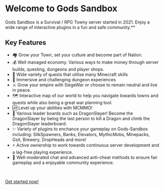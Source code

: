 # Welcome to Gods Sandbox

Gods Sandbox is a Survival / RPG Towny server started in 2021. Enjoy a wide range of interactive plugins in a fun and safe community.**

## Key Features

- 🏘️ Grow your Town, set your culture and become part of Nation.
- 💰 Well managed economy. Various ways to make money through server builds, questing, dungeons and player shops.
- 🎯 Wide variety of quests that utilise many Minecraft skills
- 🐉 Immersive and challenging dungeon experiences
- ⚔️ Grow your empire with SiegeWar or choose to remain neutral and live in peace.
- 🗺️ Interactive map of our world to help you navigate towards towns and quests while also being a great war planning tool.
- 🆙 Level up your abilities with MCMMO!
- 🥇 Various leader boards such as DragonSlayer! Become the DragonSlayer by being the last person to kill a Dragon and climb the DragonSlayer leaderboard.
- ✨ Variety of plugins to enchance your gameplay on Gods-Sandbox including: SilkSpawners, Banks, Elevators, MythicMobs, Minepacks, Gsit, Brewery, DropHeads and more!
- ⚡ Active ownership to work towards continuous server development and a lag-free playing experience.
- 🔨 Well-moderated chat and advanced anti-cheat methods to ensure fair gameplay and a enjoyable community experience.

<br />

[Get started now!](/getting-started)
